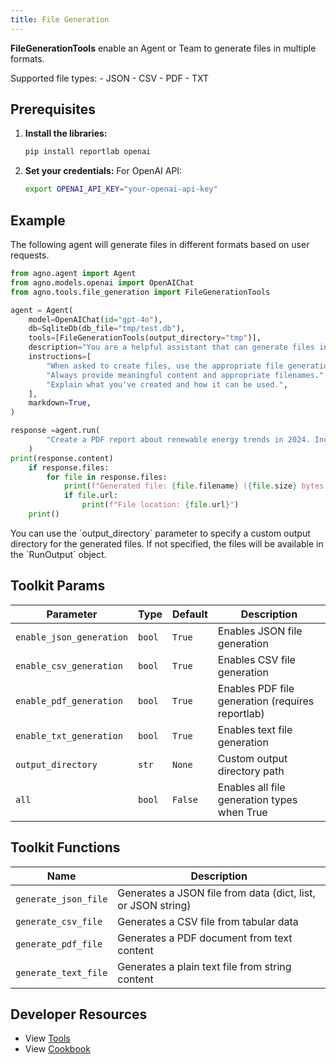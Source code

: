 ```yaml
---
title: File Generation
---
```


**FileGenerationTools** enable an Agent or Team to generate files in multiple formats.

<Tip>
Supported file types: 
- JSON 
- CSV 
- PDF
- TXT
</Tip>

## Prerequisites

1. **Install the libraries:**
   ```bash
   pip install reportlab openai
   ```

2. **Set your credentials:**
    For OpenAI API:
    ```bash
    export OPENAI_API_KEY="your-openai-api-key"
    ```

## Example

The following agent will generate files in different formats based on user requests.

```python file_generation_tools.py
from agno.agent import Agent
from agno.models.openai import OpenAIChat
from agno.tools.file_generation import FileGenerationTools

agent = Agent(
    model=OpenAIChat(id="gpt-4o"),
    db=SqliteDb(db_file="tmp/test.db"),
    tools=[FileGenerationTools(output_directory="tmp")],  
    description="You are a helpful assistant that can generate files in various formats.",
    instructions=[
        "When asked to create files, use the appropriate file generation tools.",
        "Always provide meaningful content and appropriate filenames.",
        "Explain what you've created and how it can be used.",
    ],
    markdown=True,
)

response =agent.run(
        "Create a PDF report about renewable energy trends in 2024. Include sections on solar, wind, and hydroelectric power."
    )
print(response.content)
    if response.files:
        for file in response.files:
            print(f"Generated file: {file.filename} ({file.size} bytes)")
            if file.url:
                print(f"File location: {file.url}")
    print()
```

<Note>
You can use the `output_directory` parameter to specify a custom output directory for the generated files. 
If not specified, the files will be available in the `RunOutput` object.
</Note>

## Toolkit Params

| Parameter                 | Type   | Default | Description                                     |
| ------------------------- | ------ | ------- | ----------------------------------------------- |
| `enable_json_generation`  | `bool` | `True`  | Enables JSON file generation                    |
| `enable_csv_generation`   | `bool` | `True`  | Enables CSV file generation                     |
| `enable_pdf_generation`   | `bool` | `True`  | Enables PDF file generation (requires reportlab)|
| `enable_txt_generation`   | `bool` | `True`  | Enables text file generation                    |
| `output_directory`        | `str`  | `None`  | Custom output directory path                    |
| `all`                     | `bool` | `False` | Enables all file generation types when True     |

## Toolkit Functions

| Name                  | Description                                                    |
| --------------------- | -------------------------------------------------------------- |
| `generate_json_file`  | Generates a JSON file from data (dict, list, or JSON string)  |
| `generate_csv_file`   | Generates a CSV file from tabular data                        |
| `generate_pdf_file`   | Generates a PDF document from text content                    |
| `generate_text_file`  | Generates a plain text file from string content              |

## Developer Resources

- View [Tools](https://github.com/agno-agi/agno/blob/main/libs/agno/agno/tools/file_generation.py)
- View [Cookbook](https://github.com/agno-agi/agno/tree/main/cookbook/tools/file_generation_tools.py)
